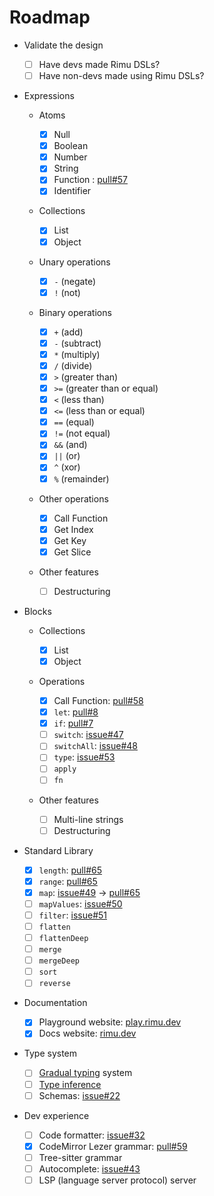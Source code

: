# Roadmap

- Validate the design

  - [ ] Have devs made Rimu DSLs?
  - [ ] Have non-devs made using Rimu DSLs?

- Expressions

  - Atoms

    - [x] Null
    - [x] Boolean
    - [x] Number
    - [x] String
    - [x] Function : [pull#57](https://github.com/ahdinosaur/rimu/pull/57)
    - [x] Identifier

  - Collections

    - [x] List
    - [x] Object

  - Unary operations

    - [x] `-` (negate)
    - [x] `!` (not)

  - Binary operations

    - [x] `+` (add)
    - [x] `-` (subtract)
    - [x] `*` (multiply)
    - [x] `/` (divide)
    - [x] `>` (greater than)
    - [x] `>=` (greater than or equal)
    - [x] `<` (less than)
    - [x] `<=` (less than or equal)
    - [x] `==` (equal)
    - [x] `!=` (not equal)
    - [x] `&&` (and)
    - [x] `||` (or)
    - [x] `^` (xor)
    - [x] `%` (remainder)

  - Other operations

    - [x] Call Function
    - [x] Get Index
    - [x] Get Key
    - [x] Get Slice

  - Other features

    - [ ] Destructuring

- Blocks

  - Collections

    - [x] List
    - [x] Object

  - Operations

    - [x] Call Function: [pull#58](https://github.com/ahdinosaur/rimu/pull/58)
    - [x] `let`: [pull#8](https://github.com/ahdinosaur/rimu/pull/8)
    - [x] `if`: [pull#7](https://github.com/ahdinosaur/rimu/pull/7)
    - [ ] `switch`: [issue#47](https://github.com/ahdinosaur/rimu/issues/47)
    - [ ] `switchAll`: [issue#48](https://github.com/ahdinosaur/rimu/issues/48)
    - [ ] `type`: [issue#53](https://github.com/ahdinosaur/rimu/issues/53)
    - [ ] `apply`
    - [ ] `fn`

  - Other features

    - [ ] Multi-line strings
    - [ ] Destructuring

- Standard Library

    - [x] `length`: [pull#65](https://github.com/ahdinosaur/rimu/pull/65)
    - [x] `range`: [pull#65](https://github.com/ahdinosaur/rimu/pull/65)
    - [x] `map`: [issue#49](https://github.com/ahdinosaur/rimu/issues/49) -> [pull#65](https://github.com/ahdinosaur/rimu/pull/65)
    - [ ] `mapValues`: [issue#50](https://github.com/ahdinosaur/rimu/issues/50)
    - [ ] `filter`: [issue#51](https://github.com/ahdinosaur/rimu/issues/51)
    - [ ] `flatten`
    - [ ] `flattenDeep`
    - [ ] `merge`
    - [ ] `mergeDeep`
    - [ ] `sort`
    - [ ] `reverse`

- Documentation

  - [x] Playground website: [play.rimu.dev](https://play.rimu.dev)
  - [x] Docs website: [rimu.dev](https://rimu.dev)

- Type system

  - [ ] [Gradual typing](https://en.m.wikipedia.org/wiki/Gradual_typing) system
  - [ ] [Type inference](https://en.m.wikipedia.org/wiki/Type_inference)
  - [ ] Schemas: [issue#22](https://github.com/ahdinosaur/rimu/issues/22)

- Dev experience

  - [ ] Code formatter: [issue#32](https://github.com/ahdinosaur/rimu/issues/32)
  - [x] CodeMirror Lezer grammar: [pull#59](https://github.com/ahdinosaur/rimu/pull/59)
  - [ ] Tree-sitter grammar
  - [ ] Autocomplete: [issue#43](https://github.com/ahdinosaur/rimu/issues/43)
  - [ ] LSP (language server protocol) server
